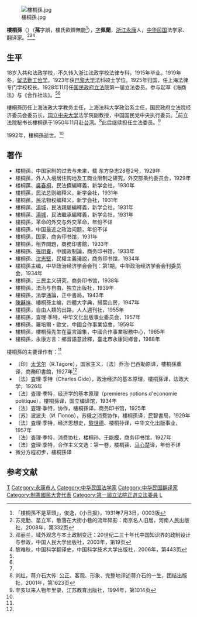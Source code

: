 [[File:樓桐孫.jpg|thumb]]

'''樓桐孫'''（{{bd|1896年||1992年||catIdx=L楼}}）（'''蓀'''字誤，樓氏欲辯無能<ref>「樓桐孫不是草頭」，俊逸，《小日报》，1931年7月3日，0003版</ref>），[[表字|字]]'''佩蘭'''，[[浙江|浙江]][[永康市|永康]]人，[[中华民国|中华民国]]法学家、翻译家。<ref name=lou>苏克勤、苗立军，散落在大街小巷的流年碎影：南京名人旧居，河南人民出版社，2008年，第332页</ref><ref name=deng>邓丽兰，域外观念与本土政制变迁：20世纪二三十年代中国知识界的政制设计与参政，中国人民大学出版社，2003年，第19页</ref><ref name=li>黎难秋，中国科学翻译史，中国科学技术大学出版社，2006年，第443页</ref>

==生平==
18岁入共和法政学校，不久转入浙江法政学校法律专科，1915年毕业。1919年冬，[[留法勤工俭学|留法勤工俭学]]。1923年获[[巴黎大学|巴黎大学]]法科硕士学位。1925年归国，任上海法律专门学校校长。1928年11月任[[国民政府|国民政府]][[立法院|立法院]]第一届立法委员。参与起草《海商法》与《合作社法》。<ref name=deng/><ref name=li/>

樓桐孫历任上海法政大学教务主任，上海法科大学政治系主任，国民政府立法院经济委员会委员长，[[国立中央大学|国立中央大学]]法学院副教授，中国国民党中央执行委员。<ref name=xh/>前立法院秘书长樓桐孫于1950年11月赴[[台湾|台湾]]。<ref>刘红，蒋介石大传: 公正、客观、形象、完整地评述蒋介石的一生，团结出版社，2001年，第1623页</ref>此后继续担任立法委员。<ref name=xh>辛亥以来人物年里录，江苏教育出版社，1994年，第1014页</ref> 

1992年，樓桐孫逝世。<ref name=lou/>

==著作==
*楼桐孫，中国家制的过去与未来，载 东方杂志28卷2号，1929年
*楼桐蓀，外人入境居住购地及工商业限制之研究，外交部条约委员会，1929年
*楼桐蓀、[[吳春桐|吳春桐]]，民法債編釋義，新学会社，1930年
*樓桐蓀，民法总则编释义，新学会社，1931年
*樓桐蓀，民法物权编释义，新学会社，1931年
*樓桐蓀、[[湯城|湯城]]，民法親屬編釋義，新学会社，1931年
*樓桐蓀、[[湯城|湯城]]，民法繼承編釋義，新学会社，1931年
*樓桐孫，革命的外交与外交革命，年份不详
*樓桐孫，中国最近之政治问题，年份不详
*樓桐孫，国家，商务印书馆，1931年
*樓桐孫，租界問題，商務印書館，1933年
*樓桐孫、[[張明養|張明養]]，中國政制論，商务印书馆，1933年
*樓桐孫、[[沈志堅|沈志堅]]，民權主義淺說，商务印书馆，1934年
*樓桐孫主编，中华政治经济学会会刊：第1期，中华政治经济学会会刊委员会，1934年
*樓桐孫，三民主义研究，商务印书馆，1938年
*樓桐孫，法治与自由，独立出版社，1939年
*樓桐孫，法學通論，正中書局，1943年
*[[陳龢祥|陳龢祥]]、樓桐孫主编，四體大字典，掃葉山房，1947年
*樓桐孫，自由人類的出路，人人週刊社，1955年
*樓桐孫，查理·季特，中华文化出版事业委员会，1957年
*樓桐孫，羅培爾・歐文，中國合作事業協會，1959年
*樓桐孫，樓桐孫先生在臺言論集，中國合作事業服務中心，1965年
*樓桐孫，永康方言：鄉音語意詮釋，臺北市永康同鄉會，1988年

樓桐孫的主要译作有：<ref name=li/>
*〔印〕[[泰戈尔|太戈尔]]（R.Tagore），国家主义，〔法〕乔治·巴西勒原译，樓桐孫重译，商務印書館，1927年<ref name=lou/>
*〔法〕査理·季特（Charles Gide），政治经济的基本原理，樓桐孫译，法政大学，1926年
*〔法〕査理·季特，经济学的基本原理（premieres notions d'economie politique），樓桐孫译，国立编译馆，1934年
*〔法〕査理·季特，协作，樓桐孫译，商务印书馆，1925年
*〔苏〕波波夫（И. Попов），苏俄之消费协作，樓桐孫译，民智書局，1929年
*〔法〕査理·季特，经济思想史，[[黎世德|黎世德]]、楼桐孙译，中华文化出版事业，1957年
*〔法〕査理·季特，消费协社，楼桐孙、[[于能模|于能模]]，商务印书馆，1927年
*〔法〕査理·季特，合作主义文选：第一卷，楼桐蓀、[[马心楚|马心楚]]译，年份不详
*微分方程初步，樓桐孫译

==参考文献==
{{reflist}}

{{第1屆中華民國訓政時期立法委員名单}}
{{第2屆中華民國訓政時期立法委員名单}}
{{第3屆中華民國訓政時期立法委員名单}}
{{第4屆中華民國訓政時期立法委員名單}}
{{第1屆中華民國立法委員第3次增額華中地區名單}}
{{DEFAULTSORT:Lou楼}}
[[Category:楼姓|T]]
[[Category:永康市人|Category:永康市人]]
[[Category:中华民国法学家|Category:中华民国法学家]]
[[Category:中华民国翻译家|Category:中华民国翻译家]]
[[Category:制憲國民大會代表|Category:制憲國民大會代表]]
[[Category:第一屆立法院正選立法委員|Category:第一屆立法院正選立法委員]]
[[Category:巴黎大學校友|L]]